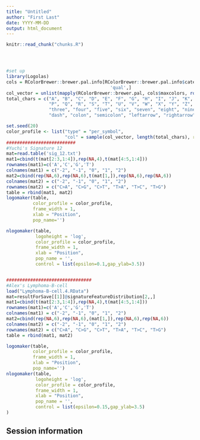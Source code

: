 ```yaml
---
title: "Untitled"
author: "First Last"
date: YYYY-MM-DD
output: html_document
---
```


<!-- The file analysis/chunks.R contains chunks that define default settings
shared across the workflowr files. -->
```r
knitr::read_chunk("chunks.R")
```

<!-- Update knitr chunk options -->
```r
```

<!-- Insert the date the file was last updated -->
```r
```

<!-- Insert the code version (Git commit SHA1) if Git repository exists and R
 package git2r is installed -->
```r
```

<!-- Add your analysis here -->
```r
#set up
library(Logolas)
cols = RColorBrewer::brewer.pal.info[RColorBrewer::brewer.pal.info$category ==
                                       'qual',]
col_vector = unlist(mapply(RColorBrewer::brewer.pal, cols$maxcolors, rownames(cols)))
total_chars = c("A", "B", "C", "D", "E", "F", "G", "H", "I", "J", "K", "L", "M", "N", "O",
                "P", "Q", "R", "S", "T", "U", "V", "W", "X", "Y", "Z", "zero", "one", "two",
                "three", "four", "five", "six", "seven", "eight", "nine", "dot", "comma",
                "dash", "colon", "semicolon", "leftarrow", "rightarrow")

set.seed(20)
color_profile <- list("type" = "per_symbol",
                      "col" = sample(col_vector, length(total_chars), replace=FALSE))
##########################
#Yuchi's Signature 12
mat=read.table('sig_12.txt')
mat1=cbind(t(mat[2:3,1:4]),rep(NA,4),t(mat[4:5,1:4]))
rownames(mat1)=c('A','C','G','T')
colnames(mat1) = c("-2", "-1", "0", "1", "2")
mat2=cbind(rep(NA,6),rep(NA,6),t(mat[1,]),rep(NA,6),rep(NA,6))
colnames(mat2) = c("-2", "-1", "0", "1", "2")
rownames(mat2) = c("C>A", "C>G", "C>T", "T>A", "T>C", "T>G")
table = rbind(mat1, mat2)
logomaker(table,
          color_profile = color_profile,
          frame_width = 1,
          xlab = "Position",
          pop_name='')

nlogomaker(table,
           logoheight = 'log',
           color_profile = color_profile,
           frame_width = 1,
           xlab = "Position",
           pop_name = '',
           control = list(epsilon=0.1,gap_ylab=3.5))


################################
#Alex's Lymphoma-B-cell
load("Lymphoma-B-cell.4.RData")
mat=resultForSave[[1]]@signatureFeatureDistribution[2,,]
mat1=cbind(t(mat[2:3,1:4]),rep(NA,4),t(mat[4:5,1:4]))
rownames(mat1)=c('A','C','G','T')
colnames(mat1) = c("-2", "-1", "0", "1", "2")
mat2=cbind(rep(NA,6),rep(NA,6),(mat[1,]),rep(NA,6),rep(NA,6))
colnames(mat2) = c("-2", "-1", "0", "1", "2")
rownames(mat2) = c("C>A", "C>G", "C>T", "T>A", "T>C", "T>G")
table = rbind(mat1, mat2)

logomaker(table,
          color_profile = color_profile,
          frame_width = 1,
          xlab = "Position",
          pop_name='')
nlogomaker(table,
           logoheight = 'log',
           color_profile = color_profile,
           frame_width = 1,
           xlab = "Position",
           pop_name = '',
           control = list(epsilon=0.15,gap_ylab=3.5)
)

```
## Session information

<!-- Insert the session information into the document -->
```r
```
